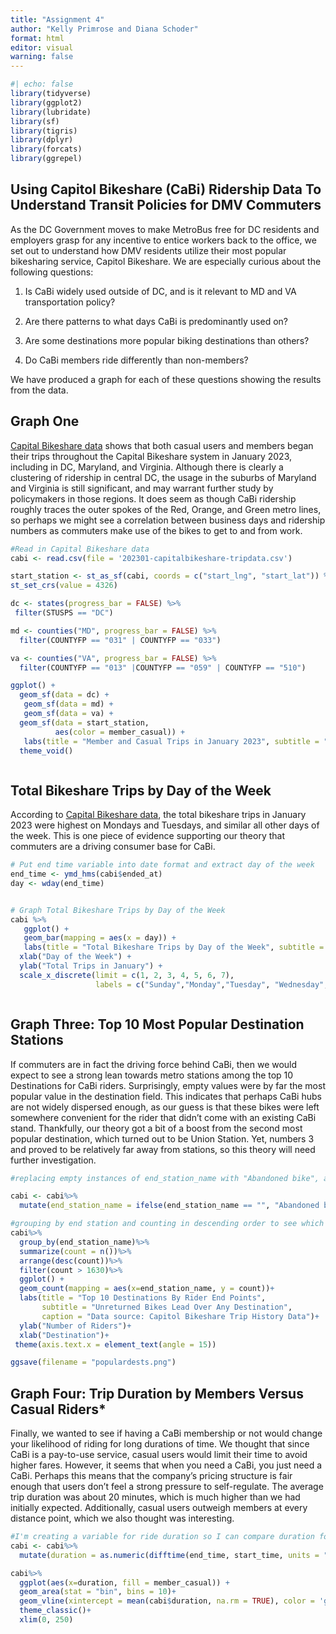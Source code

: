 ```yaml
---
title: "Assignment 4"
author: "Kelly Primrose and Diana Schoder"
format: html
editor: visual
warning: false
---
```


```r
#| echo: false
library(tidyverse)
library(ggplot2)
library(lubridate)
library(sf)
library(tigris)
library(dplyr)
library(forcats)
library(ggrepel)
```

## Using Capitol Bikeshare (CaBi) Ridership Data To Understand Transit Policies for DMV Commuters

 As the DC Government moves to make MetroBus free for DC residents and employers grasp for any incentive to entice workers back to the office, we set out to understand how DMV residents utilize their most popular bikesharing service, Capitol Bikeshare. We are especially curious about the following questions:  
 
 1. Is CaBi widely used outside of DC, and is it relevant to MD and VA transportation policy?
 
 2. Are there patterns to what days CaBi is predominantly used on? 
 
 3. Are some destinations more popular biking destinations than others? 
 
 4. Do CaBi members ride differently than non-members?

We have produced a graph for each of these questions showing the results from the data. 

## Graph One

[Capital Bikeshare data](https://capitalbikeshare.com/system-data) shows that both casual users and members began their trips throughout the Capital Bikeshare system in January 2023, including in DC, Maryland, and Virginia. Although there is clearly a clustering of ridership in central DC, the usage in the suburbs of Maryland and Virginia is still significant, and may warrant further study by policymakers in those regions. It does seem as though CaBi ridership roughly traces the outer spokes of the Red, Orange, and Green metro lines, so perhaps we might see a correlation between business days and ridership numbers as commuters make use of the bikes to get to and from work. 

```r

#Read in Capital Bikeshare data
cabi <- read.csv(file = '202301-capitalbikeshare-tripdata.csv')

start_station <- st_as_sf(cabi, coords = c("start_lng", "start_lat")) %>% 
st_set_crs(value = 4326)

dc <- states(progress_bar = FALSE) %>%
 filter(STUSPS == "DC") 

md <- counties("MD", progress_bar = FALSE) %>%
  filter(COUNTYFP == "031" | COUNTYFP == "033") 

va <- counties("VA", progress_bar = FALSE) %>%
  filter(COUNTYFP == "013" |COUNTYFP == "059" | COUNTYFP == "510")  

ggplot() +
  geom_sf(data = dc) +
   geom_sf(data = md) +
   geom_sf(data = va) +
  geom_sf(data = start_station,
          aes(color = member_casual)) +
   labs(title = "Member and Casual Trips in January 2023", subtitle = "Capital Bikeshare Starting Stations", caption = "Data Source: Capital Bikeshare", fill = "User Types") +
  theme_void()



```

## Total Bikeshare Trips by Day of the Week

According to [Capital Bikeshare data](https://capitalbikeshare.com/system-data), the total bikeshare trips in January 2023 were highest on Mondays and Tuesdays, and similar all other days of the week. This is one piece of evidence supporting our theory that commuters are a driving consumer base for CaBi. 

```r
# Put end time variable into date format and extract day of the week
end_time <- ymd_hms(cabi$ended_at)
day <- wday(end_time)


# Graph Total Bikeshare Trips by Day of the Week
cabi %>% 
   ggplot() +
   geom_bar(mapping = aes(x = day)) +
   labs(title = "Total Bikeshare Trips by Day of the Week", subtitle = "Capital Bikeshare, January 2023", caption = "Data Source: Capital Bikeshare") +
  xlab("Day of the Week") +
  ylab("Total Trips in January") +
  scale_x_discrete(limit = c(1, 2, 3, 4, 5, 6, 7), 
                   labels = c("Sunday","Monday","Tuesday", "Wednesday", "Thursday", "Friday", "Saturday"))



```

## Graph Three: Top 10 Most Popular Destination Stations
If commuters are in fact the driving force behind CaBi, then we would expect to see a strong lean towards metro stations among the top 10 Destinations for CaBi riders. Surprisingly, empty values were by far the most popular value in the destination field. This indicates that perhaps CaBi hubs are not widely dispersed enough, as our guess is that these bikes were left somewhere convenient for the rider that didn't come with an existing CaBi stand. Thankfully, our theory got a bit of a boost from the second most popular destination, which turned out to be Union Station. Yet, numbers 3 and  proved to be relatively far away from stations, so this theory will need further investigation.  

```r

#replacing empty instances of end_station_name with "Abandoned bike", as these unreturned bikes were likely left somewhere.

cabi <- cabi%>%
  mutate(end_station_name = ifelse(end_station_name == "", "Abandoned bike", end_station_name))

#grouping by end station and counting in descending order to see which stations are most popular destinations
cabi%>%
  group_by(end_station_name)%>%
  summarize(count = n())%>%
  arrange(desc(count))%>%
  filter(count > 1630)%>%
  ggplot() +
  geom_count(mapping = aes(x=end_station_name, y = count))+
  labs(title = "Top 10 Destinations By Rider End Points",
       subtitle = "Unreturned Bikes Lead Over Any Destination", 
       caption = "Data source: Capitol Bikeshare Trip History Data")+
  ylab("Number of Riders")+
  xlab("Destination")+
 theme(axis.text.x = element_text(angle = 15))

ggsave(filename = "populardests.png")

```
## Graph Four: Trip Duration by Members Versus Casual Riders*

Finally, we wanted to see if having a CaBi membership or not would change your likelihood of riding for long durations of time. We thought that since CaBi is a pay-to-use service, casual users would limit their time to avoid higher fares. However, it seems that when you need a CaBi, you just need a CaBi. Perhaps this means that the company's pricing structure is fair enough that users don't feel a strong pressure to self-regulate. The average trip duration was about 20 minutes, which is much higher than we had initially expected. Additionally, casual users outweigh members at every distance point, which we also thought was interesting. 

```r
#I'm creating a variable for ride duration so I can compare duration for members vs casuals
cabi <- cabi%>%
  mutate(duration = as.numeric(difftime(end_time, start_time, units = "mins")))

cabi%>%
  ggplot(aes(x=duration, fill = member_casual)) +
  geom_area(stat = "bin", bins = 10)+
  geom_vline(xintercept = mean(cabi$duration, na.rm = TRUE), color = 'gray', lty = 'dashed', lwd = 1)+
  theme_classic()+
  xlim(0, 250)


```